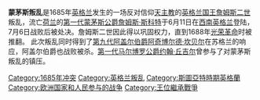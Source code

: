 {{Unreferenced|time=2020-10-28T09:11:10+00:00}}
'''蒙茅斯叛乱'''是1685年[[英格兰|英格兰]]发生的一场反对信仰[[天主教|天主教]]的[[英格兰国王|英格兰国王]][[詹姆斯二世|詹姆斯二世]]叛乱，流亡[[荷兰|荷兰]]的[[第一代蒙茅斯公爵詹姆斯·斯科特|第一代蒙茅斯公爵詹姆斯·斯科特]]于6月11日在[[西南英格兰|西南英格兰]]登陆，7月6日战败后被处决。詹姆斯二世因此得以巩固权力，直到1688年[[光荣革命|光荣革命]]时被推翻。 此次叛乱同时得到了[[第九代阿盖尔伯爵阿奇博尔德·坎贝尔|第九代阿盖尔伯爵阿奇博尔德·坎贝尔]]在苏格兰的响应，阿盖尔伯爵也战败被杀。[[第一代马尔博罗公爵约翰·丘吉尔|第一代马尔博罗公爵约翰·丘吉尔]]曾参与了对蒙茅斯叛乱的镇压。

[[Category:1685年冲突|Category:1685年冲突]]
[[Category:英格兰叛乱|Category:英格兰叛乱]]
[[Category:斯圖亞特時期英格蘭|Category:斯圖亞特時期英格蘭]]
[[Category:欧洲国家和人民参与的战争|Category:欧洲国家和人民参与的战争]]
[[Category:王位繼承戰爭|Category:王位繼承戰爭]]